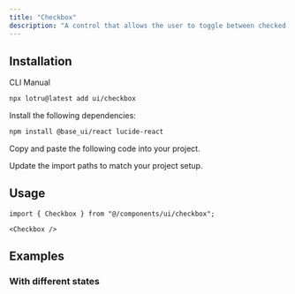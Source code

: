 ```yaml
---
title: "Checkbox"
description: "A control that allows the user to toggle between checked and not checked."
---
```


<ComponentPreview id="examples/checkbox-01" />

## Installation

<Tabs defaultValue="cli">

<TabsList>
  <TabsTrigger value="cli">CLI</TabsTrigger>
  <TabsTrigger value="manual">Manual</TabsTrigger>
  <TabsIndicator />
</TabsList>

<TabsContent value="cli">

```bash
npx lotru@latest add ui/checkbox
```

</TabsContent>

<TabsContent value="manual">

<Steps>

<Step>Install the following dependencies:</Step>

```bash
npm install @base_ui/react lucide-react
```

<Step>Copy and paste the following code into your project.</Step>

<ComponentSource id="ui/checkbox" />

<Step>Update the import paths to match your project setup.</Step>

</Steps>

</TabsContent>

</Tabs>

## Usage

```tsx
import { Checkbox } from "@/components/ui/checkbox";
```

```tsx
<Checkbox />
```

## Examples

### With different states

<ComponentPreview id="examples/checkbox-02" />

